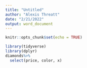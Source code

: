 ```yaml
---
title: "Untitled"
author: "Alexis Threatt"
date: "2/21/2022"
output: word_document
---
```


```r
knitr::opts_chunk$set(echo = TRUE)
```

```r
library(tidyverse)
library(dplyr)
diamonds%>%
  select(price, color, x)
```


